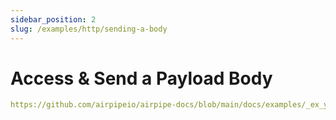 ```yaml
---
sidebar_position: 2
slug: /examples/http/sending-a-body
---
```


# Access & Send a Payload Body

```yml reference title="HTTP POST"
https://github.com/airpipeio/airpipe-docs/blob/main/docs/examples/_ex_ymls/_http/http-post-basic_.yml
```